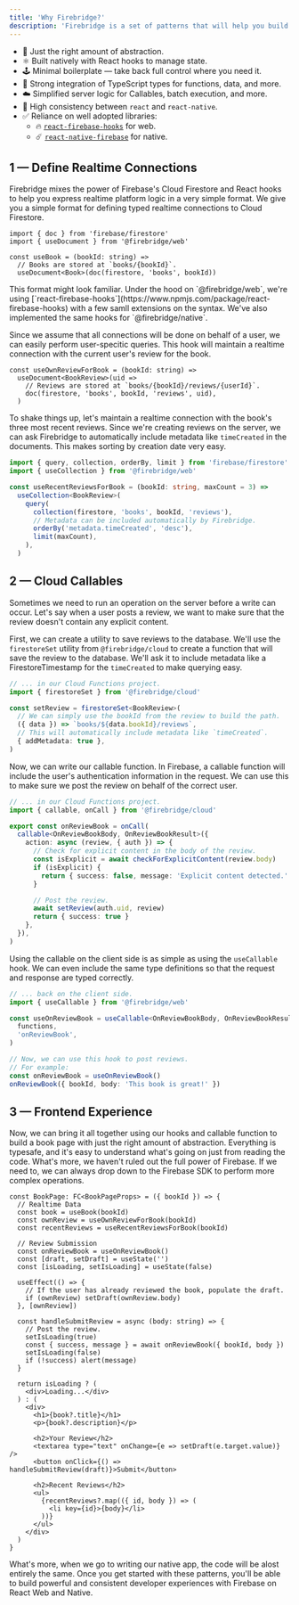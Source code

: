 ```yaml
---
title: 'Why Firebridge?'
description: 'Firebridge is a set of patterns that will help you build powerful and consistent developer experiences with Firebase on React Web and Native.'
---
```


- 🤌 Just the right amount of abstraction.
- ⚛️ Built natively with React hooks to manage state.
- 🕹️ Minimal boilerplate — take back full control where you need it.
- 🔌 Strong integration of TypeScript types for functions, data, and more.
- ☁️ Simplified server logic for Callables, batch execution, and more.
- 📱 High consistency between `react` and `react-native`.
- ✅ Reliance on well adopted libraries:
  - 🔥 [`react-firebase-hooks`](https://www.npmjs.com/package/react-firebase-hooks) for web.
  - ☄️ [`react-native-firebase`](https://rnfirebase.io/) for native.

## 1 — Define Realtime Connections

Firebridge mixes the power of Firebase's Cloud Firestore and React hooks to help you express realtime platform logic in a very simple format. We give you a simple format for defining typed realtime connections to Cloud Firestore.

```tsx
import { doc } from 'firebase/firestore'
import { useDocument } from '@firebridge/web'

const useBook = (bookId: string) =>
  // Books are stored at `books/{bookId}`.
  useDocument<Book>(doc(firestore, 'books', bookId))
```

<Note>
  This format might look familiar. Under the hood on `@firebridge/web`, we're
  using
  [`react-firebase-hooks`](https://www.npmjs.com/package/react-firebase-hooks)
  with a few samll extensions on the syntax. We've also implemented the same
  hooks for `@firebridge/native`.
</Note>

Since we assume that all connections will be done on behalf of a user, we can easily perform user-specitic queries. This hook will maintain a realtime connection with the current user's review for the book.

```tsx
const useOwnReviewForBook = (bookId: string) =>
  useDocument<BookReview>(uid =>
    // Reviews are stored at `books/{bookId}/reviews/{userId}`.
    doc(firestore, 'books', bookId, 'reviews', uid),
  )
```

To shake things up, let's maintain a realtime connection with the book's three most recent reviews. Since we're creating reviews on the server, we can ask Firebridge to automatically include metadata like `timeCreated` in the documents. This makes sorting by creation date very easy.

```ts
import { query, collection, orderBy, limit } from 'firebase/firestore'
import { useCollection } from '@firebridge/web'

const useRecentReviewsForBook = (bookId: string, maxCount = 3) =>
  useCollection<BookReview>(
    query(
      collection(firestore, 'books', bookId, 'reviews'),
      // Metadata can be included automatically by Firebridge.
      orderBy('metadata.timeCreated', 'desc'),
      limit(maxCount),
    ),
  )
```

## 2 — Cloud Callables

Sometimes we need to run an operation on the server before a write can occur. Let's say when a user posts a review, we want to make sure that the review doesn't contain any explicit content.

First, we can create a utility to save reviews to the database. We'll use the `firestoreSet` utility from `@firebridge/cloud` to create a function that will save the review to the database. We'll ask it to include metadata like a FirestoreTimestamp for the `timeCreated` to make querying easy.

```ts
// ... in our Cloud Functions project.
import { firestoreSet } from '@firebridge/cloud'

const setReview = firestoreSet<BookReview>(
  // We can simply use the bookId from the review to build the path.
  ({ data }) => `books/${data.bookId}/reviews`,
  // This will automatically include metadata like `timeCreated`.
  { addMetadata: true },
)
```

Now, we can write our callable function. In Firebase, a callable function will include the user's authentication information in the request. We can use this to make sure we post the review on behalf of the correct user.

```ts
// ... in our Cloud Functions project.
import { callable, onCall } from '@firebridge/cloud'

export const onReviewBook = onCall(
  callable<OnReviewBookBody, OnReviewBookResult>({
    action: async (review, { auth }) => {
      // Check for explicit content in the body of the review.
      const isExplicit = await checkForExplicitContent(review.body)
      if (isExplicit) {
        return { success: false, message: 'Explicit content detected.' }
      }

      // Post the review.
      await setReview(auth.uid, review)
      return { success: true }
    },
  }),
)
```

Using the callable on the client side is as simple as using the `useCallable` hook. We can even include the same type definitions so that the request and response are typed correctly.

```ts
// ... back on the client side.
import { useCallable } from '@firebridge/web'

const useOnReviewBook = useCallable<OnReviewBookBody, OnReviewBookResult>(
  functions,
  'onReviewBook',
)

// Now, we can use this hook to post reviews.
// For example:
const onReviewBook = useOnReviewBook()
onReviewBook({ bookId, body: 'This book is great!' })
```

## 3 — Frontend Experience

Now, we can bring it all together using our hooks and callable function to build a book page with just the right amount of abstraction. Everything is typesafe, and it's easy to understand what's going on just from reading the code. What's more, we haven't ruled out the full power of Firebase. If we need to, we can always drop down to the Firebase SDK to perform more complex operations.

```tsx
const BookPage: FC<BookPageProps> = ({ bookId }) => {
  // Realtime Data
  const book = useBook(bookId)
  const ownReview = useOwnReviewForBook(bookId)
  const recentReviews = useRecentReviewsForBook(bookId)

  // Review Submission
  const onReviewBook = useOnReviewBook()
  const [draft, setDraft] = useState('')
  const [isLoading, setIsLoading] = useState(false)

  useEffect(() => {
    // If the user has already reviewed the book, populate the draft.
    if (ownReview) setDraft(ownReview.body)
  }, [ownReview])

  const handleSubmitReview = async (body: string) => {
    // Post the review.
    setIsLoading(true)
    const { success, message } = await onReviewBook({ bookId, body })
    setIsLoading(false)
    if (!success) alert(message)
  }

  return isLoading ? (
    <div>Loading...</div>
  ) : (
    <div>
      <h1>{book?.title}</h1>
      <p>{book?.description}</p>

      <h2>Your Review</h2>
      <textarea type="text" onChange={e => setDraft(e.target.value)} />
      <button onClick={() => handleSubmitReview(draft)}>Submit</button>

      <h2>Recent Reviews</h2>
      <ul>
        {recentReviews?.map(({ id, body }) => (
          <li key={id}>{body}</li>
        ))}
      </ul>
    </div>
  )
}
```

What's more, when we go to writing our native app, the code will be alost entirely the same. Once you get started with these patterns, you'll be able to build powerful and consistent developer experiences with Firebase on React Web and Native.
